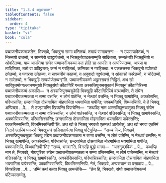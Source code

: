 ```yaml
---
title: "1.3.4 अट्ठारसवत्त"
tableOfContents: false
sidebar:
  order: 4
type: "tipitaka"
basket: "vi"
book: "cula"
---
```



<DynamicBreadcrumb />

<Division number="28" book="cula">

<Paragraph number="150" book="cula">
पब्बाजनीयकम्मकतेन, भिक्खवे, भिक्खुना सम्मा वत्तितब्बं. तत्रायं सम्मावत्तना—  न उपसम्पादेतब्बं, न निस्सयो दातब्बो, न सामणेरो उपट्ठापेतब्बो, न भिक्खुनोवादकसम्मुति सादितब्बा, सम्मतेनपि भिक्खुनियो न ओवदितब्बा. याय आपत्तिया संघेन पब्बाजनीयकम्मं कतं होति सा आपत्ति न आपज्जितब्बा, अञ्ञा वा तादिसिका, ततो वा पापिट्ठतरा; कम्मं न गरहितब्बं, कम्मिका न गरहितब्बा. न पकतत्तस्स भिक्खुनो उपोसथो ठपेतब्बो, न पवारणा ठपेतब्बा, न सवचनीयं कातब्बं, न अनुवादो पट्ठपेतब्बो, न ओकासो कारेतब्बो, न चोदेतब्बो, न सारेतब्बो, न भिक्खूहि सम्पयोजेतब्बन्”ति.

</Paragraph>
</Division>

<Paragraph number="151" type="center" book="cula">
पब्बाजनीयकम्मे अट्ठारसवत्तं निट्ठितं.


</Paragraph>

<Division number="29" book="cula">

<Paragraph number="152" book="cula">
अथ खो सारिपुत्तमोग्गल्लानप्पमुखो भिक्खुसंघो कीटागिरिं गन्त्वा अस्सजिपुनब्बसुकानं भिक्खूनं कीटागिरिस्मा पब्बाजनीयकम्मं अकासि—  न अस्सजिपुनब्बसुकेहि भिक्खूहि कीटागिरिस्मिं वत्थब्बन्ति. ते संघेन पब्बाजनीयकम्मकता न सम्मा वत्तन्ति, न लोमं पातेन्ति, न नेत्थारं वत्तन्ति; न भिक्खू खमापेन्ति, अक्कोसन्ति, परिभासन्ति; छन्दगामिता दोसगामिता मोहगामिता भयगामिता पापेन्ति; पक्कमन्तिपि, विब्भमन्तिपि. ये ते भिक्खू अप्पिच्छा …पे…  ते उज्झायन्ति खिय्यन्ति विपाचेन्ति—  “कथञ्हि नाम अस्सजिपुनब्बसुका भिक्खू संघेन पब्बाजनीयकम्मकता न सम्मा वत्तिस्सन्ति, न लोमं पातेस्सन्ति, न नेत्थारं वत्तिस्सन्ति; न भिक्खू खमापेस्सन्ति, अक्कोसिस्सन्ति, परिभासिस्सन्ति; छन्दगामिता दोसगामिता मोहगामिता भयगामिता पापेस्सन्ति; पक्कमिस्सन्तिपि, विब्भमिस्सन्तिपी”ति. अथ खो ते भिक्खू भगवतो एतमत्थं आरोचेसुं.
</Paragraph>

<Paragraph number="153" book="cula">
अथ खो भगवा एतस्मिं निदाने एतस्मिं पकरणे भिक्खुसंघं सन्निपातापेत्वा भिक्खू पटिपुच्छि—  “सच्चं किर, भिक्खवे, अस्सजिपुनब्बसुका भिक्खू संघेन पब्बाजनीयकम्मकता न सम्मा वत्तन्ति, न लोमं पातेन्ति, न नेत्थारं वत्तन्ति; न भिक्खू खमापेन्ति, अक्कोसन्ति, परिभासन्ति; छन्दगामिता दोसगामिता मोहगामिता भयगामिता पापेन्ति; पक्कमन्तिपि, विब्भमन्तिपी”ति? “सच्चं, भगवा”ति. विगरहि बुद्धो भगवा—  “अननुच्छविकं …पे…  कथञ्हि नाम ते, भिक्खवे, मोघपुरिसा संघेन पब्बाजनीयकम्मकता न सम्मा वत्तिस्सन्ति, न लोमं पातेस्सन्ति, न नेत्थारं वत्तिस्सन्ति; न भिक्खू खमापेस्सन्ति, अक्कोसिस्सन्ति, परिभासिस्सन्ति; छन्दगामिता दोसगामिता मोहगामिता भयगामिता पापेस्सन्ति; पक्कमिस्सन्तिपि, विब्भमिस्सन्तिपि. नेतं, भिक्खवे, अप्पसन्नानं वा पसादाय …पे…  विगरहित्वा …पे…  धम्मिं कथं कत्वा भिक्खू आमन्तेसि—  “तेन हि, भिक्खवे, संघो पब्बाजनीयकम्मं पटिप्पस्सम्भेतु.
</Paragraph>
</Division>